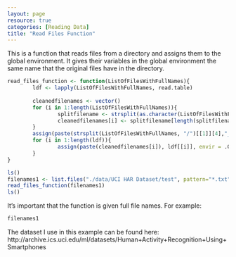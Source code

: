 ```yaml
---
layout: page
resource: true
categories: [Reading Data]
title: "Read Files Function"
---
```


This is a function that reads files from a directory and assigns them to the global environment. It gives their variables in the global environment the same name that the original files have in the directory.

```r
read_files_function <- function(ListOfFilesWithFullNames){
        ldf <- lapply(ListOfFilesWithFullNames, read.table)
        
        cleanedfilenames <- vector()
        for (i in 1:length(ListOfFilesWithFullNames)){
                splitfilename <- strsplit(as.character(ListOfFilesWithFullNames[i]), "/")[[1]]
                cleanedfilenames[i] <- splitfilename[length(splitfilename)]        
        }
        assign(paste(strsplit(ListOfFilesWithFullNames, "/")[[1]][4],"_files", sep=""), cleanedfilenames)
        for (i in 1:length(ldf)){
                assign(paste(cleanedfilenames[i]), ldf[[i]], envir = .GlobalEnv)
        }   
}
```



```r
ls()
filenames1 <- list.files("./data/UCI HAR Dataset/test", pattern="*.txt", full.names=TRUE)
read_files_function(filenames1)
ls()
```
It's important that the function is given full file names. For example:
```r
filenames1
```

The dataset I use in this example can be found here: http://archive.ics.uci.edu/ml/datasets/Human+Activity+Recognition+Using+Smartphones

